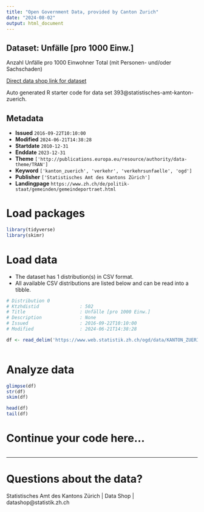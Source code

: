 ```yaml
---
title: "Open Government Data, provided by Canton Zurich"
date: "2024-08-02"
output: html_document
---
```


## Dataset: Unfälle [pro 1000 Einw.]

Anzahl Unfälle pro 1000 Einwohner Total (mit Personen- und/oder Sachschaden)

[Direct data shop link for dataset](https://www.zh.ch/de/politik-staat/statistik-daten/datenkatalog.html#/datasets/393@statistisches-amt-kanton-zuerich)

Auto generated R starter code for data set 393@statistisches-amt-kanton-zuerich.

## Metadata

- **Issued** `2016-09-22T10:10:00`
- **Modified** `2024-06-21T14:38:28`
- **Startdate** `2010-12-31`
- **Enddate** `2023-12-31`
- **Theme** `['http://publications.europa.eu/resource/authority/data-theme/TRAN']`
- **Keyword** `['kanton_zuerich', 'verkehr', 'verkehrsunfaelle', 'ogd']`
- **Publisher** `['Statistisches Amt des Kantons Zürich']`
- **Landingpage** `https://www.zh.ch/de/politik-staat/gemeinden/gemeindeportraet.html`


# Load packages

```r

library(tidyverse)
library(skimr)

```

# Load data

-   The dataset has 1 distribution(s) in CSV format.
-   All available CSV distributions are listed below and can be read into a tibble.

```r

# Distribution 0
# Ktzhdistid               : 502
# Title                    : Unfälle [pro 1000 Einw.]
# Description              : None
# Issued                   : 2016-09-22T10:10:00
# Modified                 : 2024-06-21T14:38:28

df <- read_delim('https://www.web.statistik.zh.ch/ogd/data/KANTON_ZUERICH_820.csv')



```

# Analyze data

```r

glimpse(df)
str(df)
skim(df)

head(df)
tail(df)

```

# Continue your code here...

```r

```

------------------------------------------------------------------------

# Questions about the data?

Statistisches Amt des Kantons Zürich | Data Shop | datashop@statistik.zh.ch
